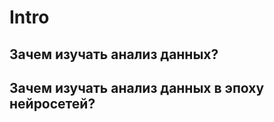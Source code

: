 # Intro {#intro .unnumbered}

## Зачем изучать анализ данных? {#intro-andan .unnumbered}

## Зачем изучать анализ данных в эпоху нейросетей? {#intro-andan-nn .unnumbered}

<!-- ## Почему не записать курс? {#intro-why-not-course .unnumbered} -->
